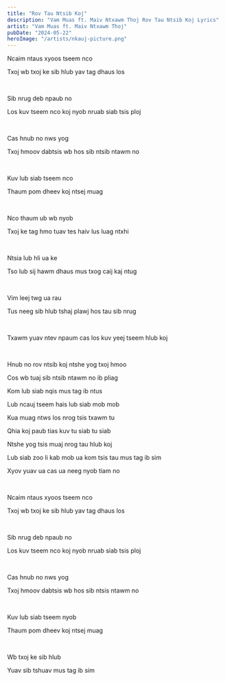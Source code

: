 ```yaml
---
title: "Rov Tau Ntsib Koj"
description: "Vam Muas ft. Maiv Ntxawm Thoj Rov Tau Ntsib Koj Lyrics"
artist: "Vam Muas ft. Maiv Ntxawm Thoj"
pubDate: "2024-05-22"
heroImage: "/artists/nkauj-picture.png"
---
```


Ncaim ntaus xyoos tseem nco

Txoj wb txoj ke sib hlub yav tag dhaus los

<br />

Sib nrug deb npaub no

Los kuv tseem nco koj nyob nruab siab tsis ploj

<br />

Cas hnub no nws yog

Txoj hmoov dabtsis wb hos sib ntsib ntawm no

<br />

Kuv lub siab tseem nco

Thaum pom dheev koj ntsej muag

<br />

Nco thaum ub wb nyob

Txoj ke tag hmo tuav tes haiv lus luag ntxhi

<br />

Ntsia lub hli ua ke

Tso lub sij hawm dhaus mus txog caij kaj ntug

<br />

Vim leej twg ua rau

Tus neeg sib hlub tshaj plawj hos tau sib nrug

<br />

Txawm yuav ntev npaum cas los kuv yeej tseem hlub koj

<br />

Hnub no rov ntsib koj ntshe yog txoj hmoo

Cos wb tuaj sib ntsib ntawm no ib pliag

Kom lub siab nqis mus tag ib ntus

Lub ncauj tseem hais lub siab mob mob

Kua muag ntws los nrog tsis txawm tu

Qhia koj paub tias kuv tu siab tu siab

Ntshe yog tsis muaj nrog tau hlub koj

Lub siab zoo li kab mob ua kom tsis tau mus tag ib sim

Xyov yuav ua cas ua neeg nyob tiam no

<br />

Ncaim ntaus xyoos tseem nco

Txoj wb txoj ke sib hlub yav tag dhaus los

<br />

Sib nrug deb npaub no

Los kuv tseem nco koj nyob nruab siab tsis ploj

<br />

Cas hnub no nws yog

Txoj hmoov dabtsis wb hos sib ntsis ntawm no

<br />

Kuv lub siab tseem nyob

Thaum pom dheev koj ntsej muag

<br />

Wb txoj ke sib hlub

Yuav sib tshuav mus tag ib sim
